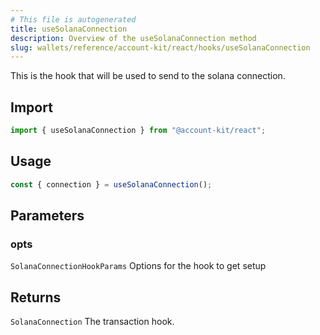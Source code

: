 ```yaml
---
# This file is autogenerated
title: useSolanaConnection
description: Overview of the useSolanaConnection method
slug: wallets/reference/account-kit/react/hooks/useSolanaConnection
---
```


This is the hook that will be used to send to the solana connection.

## Import

```ts
import { useSolanaConnection } from "@account-kit/react";
```

## Usage

```ts
const { connection } = useSolanaConnection();
```

## Parameters

### opts

`SolanaConnectionHookParams`
Options for the hook to get setup

## Returns

`SolanaConnection`
The transaction hook.
